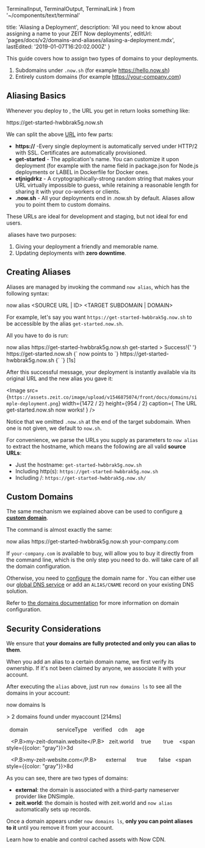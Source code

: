   TerminalInput,
  TerminalOutput,
  TerminalLink
} from '~/components/text/terminal'

  title: 'Aliasing a Deployment',
  description:
    'All you need to know about assigning a name to your ZEIT Now deployments',
  editUrl: 'pages/docs/v2/domains-and-aliases/aliasing-a-deployment.mdx',
  lastEdited: '2019-01-07T16:20:02.000Z'
}

This guide covers how to assign two types of domains to your <Now color="#000"/> deployments.

1. Subdomains under `.now.sh` (for example <https://hello.now.sh>)
2. Entirely custom domains (for example <https://your-company.com>)

## Aliasing Basics

Whenever you deploy to <Now color="#000"/>, the URL you get in return looks something like:

<TerminalOutput>
  https://<P.B>get-started</P.B>-<P.B>hwbbrak5g</P.B>.now.sh
</TerminalOutput>

We can split the above [URL](/docs/v2/deployments/concepts/urls) into few parts:

- **https&#x3A;//** -Every single deployment is automatically served under HTTP/2 with SSL. Certificates are automatically provisioned.
- **get-started** - The application's name. You can customize it upon deployment (for example with the name field in package.json for Node.js deployments or LABEL in Dockerfile for Docker ones.
- **etjnigdrkz** - A cryptographically-strong random string that makes your URL virtually impossible to guess, while retaining a reasonable length for sharing it with your co-workers or clients.
- **.now.sh** - All your deployments end in .now.sh by default. Aliases allow you to point them to custom domains.

These URLs are ideal for development and staging, but not ideal for end users.

​<Now color="#000"/> aliases have two purposes:

1. Giving your deployment a friendly and memorable name.
2. Updating deployments with **zero downtime**.

## Creating Aliases

Aliases are managed by invoking the command `now alias`, which has the following syntax:

<TerminalInput>
  now alias &lt;SOURCE URL | ID&gt; &lt;TARGET SUBDOMAIN | DOMAIN&gt;
</TerminalInput>

For example, let's say you want `https://get-started-hwbbrak5g.now.sh` to be accessible by the alias `get-started.now.sh`.

All you have to do is run:

<TerminalInput>
  now alias https://get-started-hwbbrak5g.now.sh <P.B>get-started</P.B>
</TerminalInput>

<TerminalOutput>
  <span style={{ color: 'cyan' }}>&gt; Success!</span>{' '}
  <TerminalLink href="https://get-started.now.sh">
    https://get-started.now.sh
  </TerminalLink>
  {` now points to `}
  <TerminalLink href="https://get-started-hwbbrak5g.now.sh">
    <P.B>https://get-started-hwbbrak5g.now.sh</P.B>
  </TerminalLink>
  {` `}
  <span style={{ color: 'gray' }}>[1s]</span>
</TerminalOutput>

After this successful message, your deployment is instantly available via its original URL and the new alias you gave it:

<Image
  src={`https://assets.zeit.co/image/upload/v1546875074/front/docs/domains/simple-deployment.png`}
  width={1472 / 2}
  height={954 / 2}
  caption={
    <span>
      The URL <InlineCode>get-started.now.sh</InlineCode> now works!
    </span>
  }
/>

Notice that we omitted `.now.sh` at the end of the target subdomain. When one is not given, we default to `now.sh`.

For convenience, we parse the URLs you supply as parameters to `now alias` to extract the hostname, which means the following are all valid **source URLs**:

- Just the hostname: `get-started-hwbbrak5g.now.sh`
- Including http(s): `https://get-started-hwbbrak5g.now.sh`
- Including /: `https://get-started-hwbbrak5g.now.sh/`

## Custom Domains

The same mechanism we explained above can be used to configure [a **custom domain**](/docs/v2/domains-and-aliases/adding-a-domain).

The command is almost exactly the same:

<TerminalInput>
  now alias https://get-started-hwbbrak5g.now.sh your-company.com
</TerminalInput>

If `your-company.com` is available to buy, <Now color="#000"/> will allow you to buy it directly from the command line, which is the only step you need to do. <Now color="#000"/> will take care of all the domain configuration.

Otherwise, you need to [configure](/docs/v2/domains-and-aliases/introduction-to-domains) the domain name for <Now color="#000"/>. You can either use our [global DNS service](/world) or add an `ALIAS/CNAME` record on your existing DNS solution.

Refer to [the domains documentation](/docs/v2/domains-and-aliases/introduction-to-domains) for more information on domain configuration.

## Security Considerations

We ensure that **your domains are fully protected and only you can alias to them**.

When you add an alias to a certain domain name, we first verify its ownership. If it's not been claimed by anyone, we associate it with your account.

After executing the `alias` above, just run `now domains ls` to see all the domains in your account:

<TerminalInput>now domains ls</TerminalInput>

<TerminalOutput>
  <span style={{color: "gray"}}>> </span> 2 domains found under <P.B>myaccount</P.B> [214ms]<br /><br />
  &nbsp;&nbsp;<span style={{color: "gray"}}>domain &nbsp;&nbsp;&nbsp;&nbsp;&nbsp;&nbsp;&nbsp;&nbsp;&nbsp;&nbsp;&nbsp;&nbsp;&nbsp;&nbsp;&nbsp;&nbsp;&nbsp; serviceType &nbsp;&nbsp;   verified &nbsp;&nbsp; cdn  &nbsp;&nbsp;&nbsp; age</span><br />

<span>&nbsp;&nbsp;</span>
  <TerminalLink href="https://your-company.com">
    <P.B>my-zeit-domain.website</P.B>
  </TerminalLink> &nbsp; zeit.world &nbsp;&nbsp;&nbsp; true &nbsp;&nbsp;&nbsp;&nbsp;&nbsp;&nbsp; true &nbsp;&nbsp;&nbsp;<span style={{color: "gray"}}>3d</span><br />

<span>&nbsp;&nbsp;</span>
  <TerminalLink href="https://your-company.com">
    <P.B>my-zeit-website.com</P.B>
  </TerminalLink> &nbsp;&nbsp;&nbsp;&nbsp; external &nbsp;&nbsp;&nbsp;&nbsp;&nbsp; true &nbsp;&nbsp;&nbsp;&nbsp;&nbsp;&nbsp; false &nbsp;&nbsp;<span style={{color: "gray"}}>8d</span><br />

</TerminalOutput>

As you can see, there are two types of domains:

- **external**: the domain is associated with a third-party nameserver provider like DNSimple.
- **zeit.world**: the domain is hosted with <GenericLink href="/world">zeit.world</GenericLink> and `now alias` automatically sets up records.

Once a domain appears under `now domains ls`, **only you can point aliases to it** until you remove it from your account.

<Card title="Read Next: The Now CDN" href="/docs/v2/domains-and-aliases/cdn">
  Learn how to enable and control cached assets with Now CDN.
</Card>

